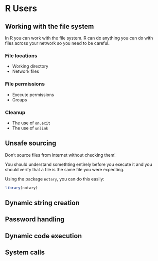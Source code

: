 # R Users

## Working with the file system
In R you can work with the file system. R can do anything you can do with files across your network so you need to be careful.

### File locations
- Working directory
- Network files

### File permissions
- Execute permissions
- Groups

### Cleanup
- The use of `on.exit`
- The use of `unlink`

## Unsafe sourcing
Don't source files from internet without checking them!

You should understand somethting entirely before you execute it and you should verify that a file is the same file you were expecting.

Using the package `notary`, you can do this easily:
```r
library(notary)
```

## Dynamic string creation


## Password handling

## Dynamic code execution

## System calls
